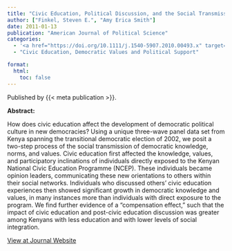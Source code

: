 ```yaml
---
title: "Civic Education, Political Discussion, and the Social Transmission of Democratic Knowledge and Values in a New Democracy: Kenya 2002"
author: ["Finkel, Steven E.", "Amy Erica Smith"]
date: 2011-01-13
publication: "American Journal of Political Science"
categories:
  - '<a href="https://doi.org/10.1111/j.1540-5907.2010.00493.x" target="_blank">Journal</a>'
  - "Civic Education, Democratic Values and Political Support"

format:
  html:
    toc: false
---
```


Published by {{< meta publication >}}.

**Abstract:**

::: justify-text
How does civic education affect the development of democratic political culture in new democracies? Using a unique three-wave panel data set from Kenya spanning the transitional democratic election of 2002, we posit a two-step process of the social transmission of democratic knowledge, norms, and values. Civic education first affected the knowledge, values, and participatory inclinations of individuals directly exposed to the Kenyan National Civic Education Programme (NCEP). These individuals became opinion leaders, communicating these new orientations to others within their social networks. Individuals who discussed others’ civic education experiences then showed significant growth in democratic knowledge and values, in many instances more than individuals with direct exposure to the program. We find further evidence of a “compensation effect,” such that the impact of civic education and post-civic education discussion was greater among Kenyans with less education and with lower levels of social integration.
:::

[View at Journal Website](https://doi.org/10.1111/j.1540-5907.2010.00493.x){.btn .btn-outline-success target="_blank"}
